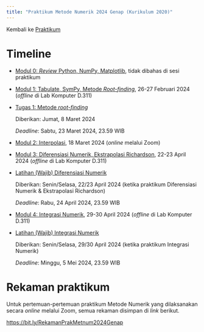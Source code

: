 ```yaml
---
title: "Praktikum Metode Numerik 2024 Genap (Kurikulum 2020)"
---
```


Kembali ke [Praktikum](../../../../praktikum.qmd)

# Timeline

* [Modul 0: *Review* Python, NumPy, Matplotlib](./modul0.ipynb), tidak dibahas di sesi praktikum

* [Modul 1: Tabulate, SymPy, Metode *Root-finding*](./modul1.ipynb), 26-27 Februari 2024 (*offline* di Lab Komputer D.311)

* [Tugas 1: Metode *root-finding*](./tugas1.ipynb)

    Diberikan: Jumat, 8 Maret 2024

    *Deadline*: Sabtu, 23 Maret 2024, 23.59 WIB

* [Modul 2: Interpolasi](./modul2.ipynb), 18 Maret 2024 (*online* melalui Zoom)

* [Modul 3: Diferensiasi Numerik, Ekstrapolasi Richardson](./modul3.ipynb), 22-23 April 2024 (*offline* di Lab Komputer D.311)

* [Latihan (Wajib) Diferensiasi Numerik](./latdifmetnum.ipynb)

    Diberikan: Senin/Selasa, 22/23 April 2024 (ketika praktikum Diferensiasi Numerik & Ekstrapolasi Richardson)

    *Deadline*: Rabu, 24 April 2024, 23.59 WIB

* [Modul 4: Integrasi Numerik](./modul4.ipynb), 29-30 April 2024 (*offline* di Lab Komputer D.311)

* [Latihan (Wajib) Integrasi Numerik](./latintegrasinum.ipynb)

    Diberikan: Senin/Selasa, 29/30 April 2024 (ketika praktikum Integrasi Numerik)

    *Deadline*: Minggu, 5 Mei 2024, 23.59 WIB

# Rekaman praktikum

Untuk pertemuan-pertemuan praktikum Metode Numerik yang dilaksanakan secara *online* melalui Zoom, semua rekaman disimpan di *link* berikut.

<https://bit.ly/RekamanPrakMetnum2024Genap>
